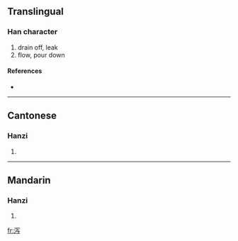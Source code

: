 {{see|瀉}}
==Translingual==

===Han character===
{{Han char|rn=85|rad=水|as=05|sn=8|four=|canj=水月卜一 (EBYM)}}

# drain off, leak
# flow, pour down

====References====
* {{Han ref|kx=0619.121|hdz=31595.020|uh=6CFB|ud=27899}}

----

==Cantonese==

===Hanzi===
{{yue-hanzi|jyut=|y=se3}}

# {{defn|Cantonese}}

----

==Mandarin==

===Hanzi===
{{cmn-hanzi|tra=瀉|pin=[[bō]] ([[bo1]]), [[xiè]] ([[xie4]])|wg=po<sup>1</sup>, hsieh<sup>4</sup>}}

# {{defn|Mandarin}}

[[fr:泻]]